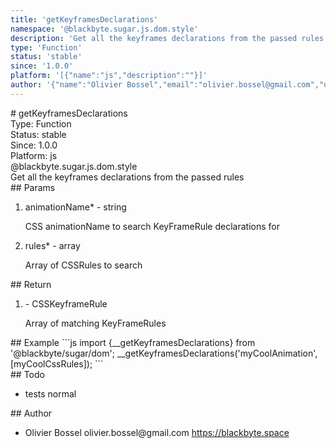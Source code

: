 ```yaml
---
title: 'getKeyframesDeclarations'
namespace: '@blackbyte.sugar.js.dom.style'
description: 'Get all the keyframes declarations from the passed rules'
type: 'Function'
status: 'stable'
since: '1.0.0'
platform: '[{"name":"js","description":""}]'
author: '{"name":"Olivier Bossel","email":"olivier.bossel@gmail.com","url":"https://blackbyte.space"}'
---
```


<div class="docmap-mdx">
  # getKeyframesDeclarations
  <div class="_metas">
    <div class="_type">
      <span class="_type-label">Type:</span>
      <span class="_type-value">Function</span>
    </div>
    <div class="_status">
      <span class="_status-label">Status:</span>
      <span class="_status-value -stable">stable</span>
    </div>
    <div class="_since">
      <span class="_since-label">Since:</span>
      <span class="_since-value">1.0.0</span>
    </div>
    <div class="_platform">
      <span class="_platform-label">Platform:</span>
      <span class="_platform-value -js">js</span>
    </div>
  </div>
  <div class="_namespace">@blackbyte.sugar.js.dom.style</div>
  <div class="_description typo-lead typo-format">
    Get all the keyframes declarations from the passed rules
  </div>
  <div class="_params">
    ## Params
    <ol class="_list">
      <li class="_item">
        <span class="_name">
          animationName<span class="_required">*</span>
        </span>
        <span class="_default">-</span> <span class="_type">string</span>
        <p class="_description">
          CSS animationName to search KeyFrameRule declarations for
        </p>
      </li>
      <li class="_item">
        <span class="_name">
          rules<span class="_required">*</span>
        </span>
        <span class="_default">-</span> <span class="_type">array</span>
        <p class="_description">Array of CSSRules to search</p>
      </li>
    </ol>
  </div>
  <div class="_return">
    ## Return
    <ol class="_list">
      <li class="_item">
        <span class="_default">-</span>
        <span class="_type">CSSKeyframeRule</span>
        <p class="_description">Array of matching KeyFrameRules</p>
      </li>
    </ol>
  </div>
  <div class="_examples">
    ## Example ```js import {__getKeyframesDeclarations} from
    '@blackbyte/sugar/dom'; __getKeyframesDeclarations('myCoolAnimation',
    [myCoolCssRules]); ```
  </div>
  <div class="_todo">
    ## Todo
    <ul class="_list">
      <li class="_item">
        <span class="_description">tests</span>
        <span class="_priority -normal">normal</span>
      </li>
    </ul>
  </div>
  <div class="_author">
    ## Author
    <ul class="_list">
      <li class="_item">
        <span class="_name">Olivier Bossel</span>
        <span class="_email">olivier.bossel@gmail.com</span>
        <a href="https://blackbyte.space" target="_blank" class="_url">
          https://blackbyte.space
        </a>
      </li>
    </ul>
  </div>
</div>
